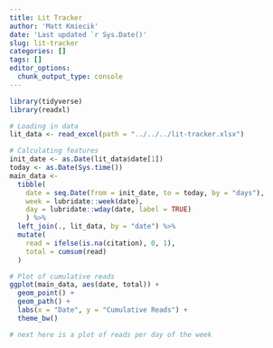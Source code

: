 ```yaml
---
title: Lit Tracker
author: 'Matt Kmiecik'
date: 'Last updated `r Sys.Date()'
slug: lit-tracker
categories: []
tags: []
editor_options: 
  chunk_output_type: console
---
```


```r
library(tidyverse)
library(readxl)
```

```r
# Loading in data
lit_data <- read_excel(path = "../../../lit-tracker.xlsx")
```

```r
# Calculating features
init_date <- as.Date(lit_data$date[1])
today <- as.Date(Sys.time())
main_data <- 
  tibble(
    date = seq.Date(from = init_date, to = today, by = "days"),
    week = lubridate::week(date),
    day = lubridate::wday(date, label = TRUE)
    ) %>%
  left_join(., lit_data, by = "date") %>%
  mutate(
    read = ifelse(is.na(citation), 0, 1),
    total = cumsum(read)
  )
```


```r
# Plot of cumulative reads
ggplot(main_data, aes(date, total)) +
  geom_point() +
  geom_path() +
  labs(x = "Date", y = "Cumulative Reads") +
  theme_bw()
```

```r
# next here is a plot of reads per day of the week
```

